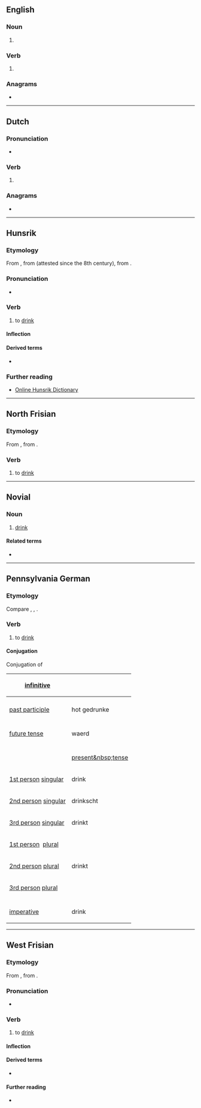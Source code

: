 {{also|Drinke}}
==English==

===Noun===
{{en-noun}}

# {{obsolete spelling of|en|drink}}

===Verb===
{{head|en|verb}}

# {{obsolete spelling of|en|drink}}

===Anagrams===
* {{anagrams|en|a=deiknr|Kidner|kidren|kinder|kinred|red ink}}

----

==Dutch==

===Pronunciation===
* {{audio|nl|Nl-drinke.ogg|Audio}}

===Verb===
{{head|nl|verb form}}

# {{nl-verb form of|n=sg|t=pres|m=subj|drinken}}

===Anagrams===
* {{l|nl|kirden}}

----

==Hunsrik==

===Etymology===
From {{inh|hrx|gmh|trinken}}, from {{inh|hrx|goh|trinkan}} (attested since the 8th century), from {{inh|hrx|gem-pro|*drinkaną}}.

===Pronunciation===
* {{IPA|hrx|/ˈtriŋkə/}}

===Verb===
{{head|hrx|verb}}

# to [[drink]]
#: {{ux|hrx|'''Drink''' mol en bissje Wasser.|'''Drink''' some water.}}

====Inflection====
{{hrx-conj-reg|gedrunk|drink|hon}}

====Derived terms====
* {{l|hrx|mitdrinke}}

===Further reading===
* [https://hunsriqueanoriograndense.wordpress.com/dicionario-werterbuch/ Online Hunsrik Dictionary]

----

==North Frisian==

===Etymology===
From {{inh|frr|ofs|drinka}}, from {{inh|frr|gem-pro|*drinkaną}}.

===Verb===
{{head|frr|verb}}

# {{lb|frr|Hallig Dialect}} to [[drink]]

----

==Novial==

===Noun===
{{nov-noun}}

# [[drink]]

====Related terms====
* {{l|nov|drinka}}

----

==Pennsylvania German==

===Etymology===
Compare {{cog|de|trinken}}, {{cog|nl|drinken}}, {{cog|en|drink}}.

===Verb===
{{head|pdc|verb}}

# to [[drink]]

====Conjugation====

<div class="NavFrame" style="width: 42em;">
<div class="NavHead">Conjugation of ''{{PAGENAME}}''</div>
<div class="NavContent">
{| style="width:100%; margin: 0px;" class="wikitable inflection-table"
|-
! [[infinitive]]
| colspan="2" | {{PAGENAME}}
|-
|
|-
! [[past participle]]
| hot gedrunke
|-
| colspan="2" |
|-
! [[future tense]]
| waerd {{PAGENAME}}
|-
| colspan="2" |
|-
! || [[present&nbsp;tense]]
|-
! [[first-person|1st&nbsp;person]]&nbsp;[[singular]]
| drink
|-
! [[second-person|2nd&nbsp;person]]&nbsp;[[singular]]
| drinkscht
|-
! [[third-person|3rd&nbsp;person]]&nbsp;[[singular]]
| drinkt
|-
! [[first-person|1st&nbsp;person]]&nbsp; [[plural]]
| {{PAGENAME}}
|-
! [[second-person|2nd&nbsp;person]]&nbsp;[[plural]]
| drinkt
|-
! [[third-person|3rd&nbsp;person]]&nbsp;[[plural]]
| {{PAGENAME}}
|-
| colspan="2" |
|-
! [[imperative]]
| drink
|}</div></div>

----

==West Frisian==

===Etymology===
From {{inh|fy|ofs|drinka}}, from {{inh|fy|gem-pro|*drinkaną}}.

===Pronunciation===
* {{IPA|fy|/ˈdrɪŋkə/}}

===Verb===
{{head|fy|verb}}

# to [[drink]]

====Inflection====
{{fy-infl-verb-st|class=3|drink||dronk||dronken}}

====Derived terms====
* {{l|fy|drinkwetter}}

====Further reading====
* {{R:WFT|17454}}
